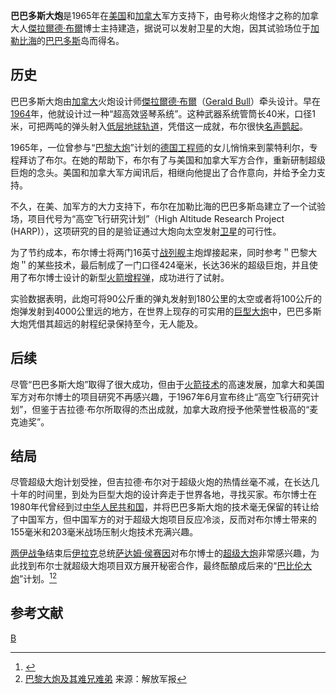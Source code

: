 {{refimprove|time=2014-02-08T09:16:41+00:00}}
'''巴巴多斯大炮'''是1965年在[[美国军事|美国]]和[[加拿大军事|加拿大]]军方支持下，由号称火炮怪才之称的加拿大人[[傑拉爾德·布爾|傑拉爾德·布爾]]博士主持建造，据说可以发射卫星的大炮，因其试验场位于[[加勒比海|加勒比海]]的[[巴巴多斯|巴巴多斯]]岛而得名。

==历史==
巴巴多斯大炮由[[加拿大|加拿大]]火炮设计师[[傑拉爾德·布爾|傑拉爾德·布爾]]（[[Gerald_Bull|Gerald Bull]]）牵头设计。早在[[1964|1964]]年，他就设计过一种“超高效竖琴系统”。这种武器系统管筒长40米，口径1米，可把两吨的弹头射入[[低层地球轨道|低层地球轨道]]，凭借这一成就，布尔很快[[名声鹊起|名声鹊起]]。

1965年，一位曾参与“[[巴黎大炮|巴黎大炮]]”计划的[[德国|德国]][[工程师|工程师]]的女儿悄悄来到蒙特利尔，专程拜访了布尔。在她的帮助下，布尔有了与美国和加拿大军方合作，重新研制超级巨炮的念头。美国和加拿大军方闻讯后，相继向他提出了合作意向，并给予全力支持。

不久，在美、加军方的大力支持下，布尔在加勒比海的巴巴多斯岛建立了一个试验场，项目代号为“高空飞行研究计划”（High Altitude Research Project (HARP)），这项研究的目的是验证通过大炮向太空发射[[卫星|卫星]]的可行性。

为了节约成本，布尔博士将两门16英寸[[战列舰|战列舰]]主炮焊接起来，同时参考＂巴黎大炮＂的某些技术，最后制成了一门口径424毫米，长达36米的超级巨炮，并且使用了布尔博士设计的新型[[火箭增程弹|火箭增程弹]]，成功进行了试射。

实验数据表明，此炮可将90公斤重的弹丸发射到180公里的太空或者将100公斤的炮弹发射到4000公里远的地方，在世界上现存的可实用的[[巨型大炮|巨型大炮]]中，巴巴多斯大炮凭借其超远的射程纪录保持至今，无人能及。

==后续==
尽管“巴巴多斯大炮”取得了很大成功，但由于[[火箭技术|火箭技术]]的高速发展，加拿大和美国军方对布尔博士的项目研究不再感兴趣，于1967年6月宣布终止“高空飞行研究计划”，但鉴于吉拉德·布尔所取得的杰出成就，加拿大政府授予他荣誉性极高的“麦克迪奖”。 

==结局==
尽管超级大炮计划受挫，但吉拉德·布尔对于超级火炮的热情丝毫不减，在长达几十年的时间里，到处为巨型大炮的设计奔走于世界各地，寻找买家。布尔博士在1980年代曾经到过[[中华人民共和国|中华人民共和国]]，并将巴巴多斯大炮的技术毫无保留的转让给了中国军方，但中国军方的对于超级大炮项目反应冷淡，反而对布尔博士带来的155毫米和203毫米战场压制火炮技术充满兴趣。

[[两伊战争|两伊战争]]结束后[[伊拉克|伊拉克]]总统[[萨达姆·侯赛因|萨达姆·侯赛因]]对布尔博士的[[超级大炮|超级大炮]]非常感兴趣，为此找到布尔士就超级大炮项目双方展开秘密合作，最终酝酿成后来的“[[巴比伦大炮|巴比伦大炮]]”计划。<ref>{{Cite web |url=http://mil.news.sina.com.cn/2004-09-14/1717226999.html |title=横空出世却昙花一现：德国巨炮及其后辈 (组图) |accessdate=2014-02-08 |archive-date=2014-02-22 |archive-url=https://web.archive.org/web/20140222061901/http://mil.news.sina.com.cn/2004-09-14/1717226999.html |dead-url=no }}</ref><ref>[http://www.chinamil.com.cn/gb/defence/2004/09/14/20040914017181.html 巴黎大炮及其难兄难弟] {{webarchive|url=https://web.archive.org/web/20140222024607/http://www.chinamil.com.cn/gb/defence/2004/09/14/20040914017181.html |date=2014-02-22 }}来源：解放军报</ref>

== 参考文献 ==
{{reflist}}

[[Category:巨型大炮|B]]